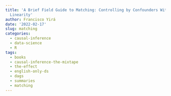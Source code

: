 ```yaml
---
title: 'A Brief Field Guide to Matching: Controlling by Confounders Without Assumming
  Linearity'
author: Francisco Yirá
date: '2022-02-17'
slug: matching
categories:
  - causal-inference
  - data-science
  - R
tags:
  - books
  - causal-inference-the-mixtape
  - the-effect
  - english-only-ds
  - dags
  - summaries
  - matching
---
```


